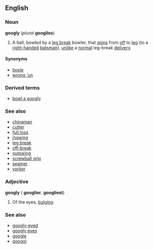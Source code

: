 ==English==
===Noun===
'''googly''' (''plural'' '''googlies''')

# {{Cricket}} A ball, bowled by a [[leg break]] bowler, that [[spin]]s from [[off]] to [[leg]] (to a [[right-handed]] [[batsman]]), [[unlike]] a [[normal]] leg-break [[delivery]].

====Synonyms====
*[[bosie]]
*[[wrong 'un]]

===Derived terms===
*[[bowl a googly]]

===See also===
*[[chinaman]]
*[[cutter]]
*[[full toss]]
*[[inswing]]
*[[leg break]]
*[[off-break]]
*[[outswing]]
*[[screwball grip]]
*[[seamer]]
*[[yorker]]

===Adjective===
'''googly''' ({{compar}} '''googlier''', {{superl}} '''googliest''')

#Of the eyes, [[bulge|bulging]].

===See also===
*[[googly-eyed]]
*[[googly eyes]]
*[[google]]
*[[googol]]